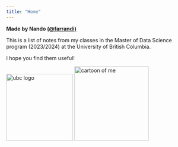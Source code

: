 ```yaml
---
title: "Home"
---
```

**Made by Nando [(@farrandi)](https://www.farrandi.com/)**

This is a list of notes from my classes in the Master of Data Science program (2023/2024) at the University of British Columbia.

I hope you find them useful!

<img src="images/ubc_logo.png" height="180" alt="ubc logo" />
<img src="images/white_cartoon.PNG" height="200" alt="cartoon of me" />
 



